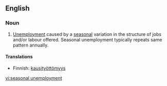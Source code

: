 {{rfv}}
{{wikipedia}}
==English==

===Noun===
{{en-noun|sg=[[seasonal]] [[unemployment]]|-}}

# [[unemployment|Unemployment]] caused by a [[seasonal]] variation in the structure of jobs and/or labour offered. Seasonal unemployment typically repeats same pattern annually.

====Translations====
{{trans-top|fixme=Translation table header lacks gloss}}
*Finnish: [[kausityöttömyys]]
{{trans-bottom}}

[[vi:seasonal unemployment]]